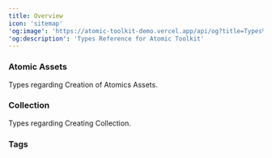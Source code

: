 ```yaml
---
title: Overview
icon: 'sitemap'
'og:image': 'https://atomic-toolkit-demo.vercel.app/api/og?title=Types%20Reference'
'og:description': 'Types Reference for Atomic Toolkit'
---
```


### Atomic Assets

<CardGroup cols={1}>
    <Card
        href="/types-reference/atomic-asset"
        title="Atomic Asset Types"
        icon="image"
    >
        Types regarding Creation of Atomics Assets.
    </Card>
</CardGroup>

### Collection

<CardGroup cols={1}>
    <Card
        href="/types-reference/collection"
        title="Collection Types"
        icon="layer-group"
    >
        Types regarding Creating Collection.
    </Card>
</CardGroup>

### Tags

<CardGroup cols={2}>
    <Card
        href="/types-reference/tags/udl"
        title="Universal Data License"
        icon="id-card"
    />
    <Card
        href="/types-reference/tags/discoverability"
        title="Discoverability"
        icon="plane-departure"
    />
    <Card
        href="/types-reference/tags/contract-identifiers"
        title="Contract Identifiers"
        icon="file-contract"
    />
    <Card
        href="/types-reference/tags/collection-specific"
        title="Collection Specific"
        icon="layer-group"
    />
</CardGroup>
